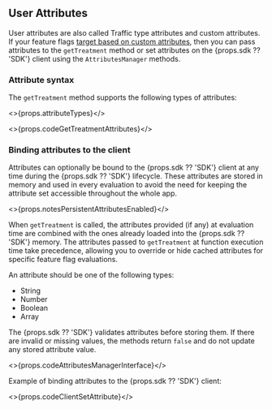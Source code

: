 ## User Attributes

User attributes are also called Traffic type attributes and custom attributes. If your feature flags [target based on custom attributes](https://help.split.io/hc/en-us/articles/360020793231-Target-with-custom-attributes), then you can pass attributes to the `getTreatment` method or set attributes on the {props.sdk ?? 'SDK'} client using the `AttributesManager` methods.

### Attribute syntax

The `getTreatment` method supports the following types of attributes:

<>{props.attributeTypes}</>

<>{props.codeGetTreatmentAttributes}</>

### Binding attributes to the client

Attributes can optionally be bound to the {props.sdk ?? 'SDK'} client at any time during the {props.sdk ?? 'SDK'} lifecycle. These attributes are stored in memory and used in every evaluation to avoid the need for keeping the attribute set accessible throughout the whole app.

<>{props.notesPersistentAttributesEnabled}</>

When `getTreatment` is called, the attributes provided (if any) at evaluation time are combined with the ones already loaded into the {props.sdk ?? 'SDK'} memory. The attributes passed to `getTreatment` at function execution time take precedence, allowing you to override or hide cached attributes for specific feature flag evaluations.

An attribute should be one of the following types:
- String
- Number
- Boolean
- Array

The {props.sdk ?? 'SDK'} validates attributes before storing them. If there are invalid or missing values, the methods return `false` and do not update any stored attribute value.

<>{props.codeAttributesManagerInterface}</>

Example of binding attributes to the {props.sdk ?? 'SDK'} client:

<>{props.codeClientSetAttribute}</>